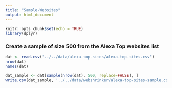 ```yaml
---
title: "Sample-Websites"
output: html_document
---
```


```r
knitr::opts_chunk$set(echo = TRUE)
library(dplyr)
```

### Create a sample of size 500 from the Alexa Top websites list

```r
dat <- read.csv('../../data/alexa-top-sites/alexa-top-sites.csv')
nrow(dat)
names(dat)
```

```r
dat_sample <- dat[sample(nrow(dat), 500, replace=FALSE), ]
write.csv(dat_sample, '../../data/webshrinker/alexa-top-sites-sample.csv', quote=FALSE, row.names=FALSE)
```